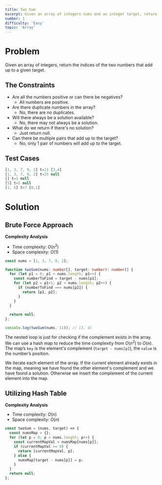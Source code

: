 ```yaml
---
title: Two Sum
excerpt: Given an array of integers nums and an integer target, return indices of the two numbers such that they add up to target.
number: 1
difficulty: 'Easy'
topic: 'Array'
---
```


<LeetCodeLink 
  link="https://leetcode.com/problems/two-sum/"
  title="Two Sum - LeetCode" 
  description="Given an array of integers nums and an integer target, return indices of the two numbers such that they add up to target. You may assume that each input would have exactly one solution, and you may not use the same element twice. You can return the answer in any order."
/>
<div style={{padding: '15px'}}></div>

# Problem

Given an array of integers, return the indices of the two numbers that add up to a given target.

## The Constraints

- Are all the numbers positive or can there be negatives?
    - All numbers are positive.
- Are there duplicate numbers in the array?
    - No, there are no duplicates.
- Will there always be a solution available?
    - No, there may not always be a solution.
- What do we return if there's no solution?
    - Just return null.
- Can there be multiple pairs that add up to the target?
    - No, only 1 pair of numbers will add up to the target.

## Test Cases

```jsx
[1, 3, 7, 9, 2] t=11 [3,4]
[1, 3, 7, 9, 2] t=25 null
[] t=1 null
[5] t=5 null
[1, 6] t=7 [0,1]
```

# Solution

## Brute Force Approach

**Complexity Analysis**

- Time complexity: $O(n^2)$
- Space complexity: $O(1)$

```typescript
const nums = [1, 3, 7, 9, 2];

function twoSum(nums: number[], target: number): number[] {
  for (let p1 = 0; p1 < nums.length; p1++) {
    const numberToFind = target - nums[p1];
    for (let p2 = p1+1; p2 < nums.length; p2++) {
      if (numberToFind === nums[p2]) {
        return [p1, p2];
      }
    }
  }
    
  return null;
};

console.log(twoSum(nums, 11)); // [3, 4]
```

The nested loop is just for checking if the complement exists in the array. 
We can use a hash map to reduce the time complexity from $O(n^2)$ to $O(n)$. 
The map’s `key` is the element's complement (`target - nums[p]`), the `value` is the number’s position.

We iterate each element of the array. 
If the current element already exists in the map, meaning we have found the other element's complement and we have found a solution. 
Otherwise we insert the complement of the current element into the map.

## Utilizing Hash Table

**Complexity Analysis**

- Time complexity: $O(n)$
- Space complexity: $O(n)$

```jsx
const twoSum = (nums, target) => {
  const numsMap = {};
  for (let p = 0; p < nums.length; p++) {
    const currentMapVal = numsMap[nums[p]];
    if (currentMapVal >= 0) {
      return [currentMapVal, p];
    } else {
      numsMap[target - nums[p]] = p;
    }
  }
  return null;
};
```

